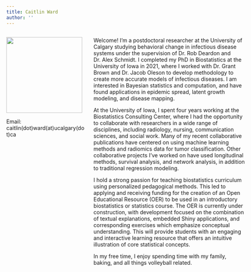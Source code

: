 ```yaml
---
title: Caitlin Ward
author: ''
---
```




:::: {style="display: grid; grid-template-columns: 210px [col-start] 400px [col-start]; grid-column-gap: 20px;"}

::: {}

![](/cwPic.jpg){width=200px}

Email: caitlin(dot)ward(at)ucalgary(dot)ca

:::

::: {}

Welcome! I'm a postdoctoral researcher at the University of Calgary studying 
behavioral change in infectious disease systems under the supervision of Dr. Rob
Deardon and Dr. Alex Schmidt. I completed my PhD in Biostatistics
at the University of Iowa in 2021, where I worked with Dr. Grant Brown and Dr.
Jacob Oleson to develop methodology to create more accurate models of infectious
diseases. I am interested in Bayesian statistics and computation, and have found
applications in epidemic spread, latent growth modeling, and disease mapping.

At the University of Iowa, I spent four years working at the Biostatistics 
Consulting Center, where I had the opportunity to collaborate with researchers
in a wide range of disciplines, including radiology, nursing, communication 
sciences, and social work. Many of my recent collaborative publications have 
centered on using machine learning methods and radiomics data for tumor 
classification. Other collaborative projects I've worked on have used
longitudinal methods, survival analysis, and network analysis, in addition to traditional regression
modeling.

I hold a strong passion for teaching biostatistics curriculum using 
personalized pedagogical methods. This led to applying and receiving funding 
for the creation of an Open Educational Resource (OER) to be used in an 
introductory biostatistics or statistics course. The OER is currently under 
construction, with development focused on the combination of textual 
explanations, embedded Shiny applications, and corresponding exercises which 
emphasize conceptual understanding. This will provide students with an engaging 
and interactive learning resource that offers an intuitive illustration of core
statistical concepts.

In my free time, I enjoy spending time with my family, baking, and all things 
volleyball related.

:::

::::
